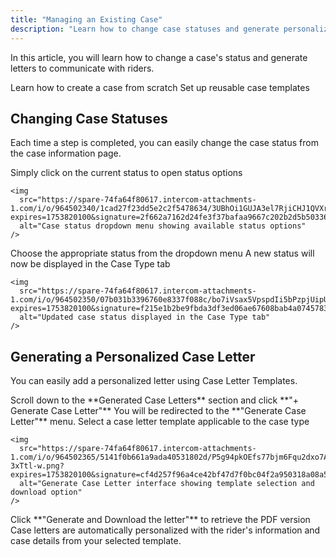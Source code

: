 ```yaml
---
title: "Managing an Existing Case"
description: "Learn how to change case statuses and generate personalized letters to communicate with riders effectively."
---
```


In this article, you will learn how to change a case's status and generate letters to communicate with riders.

<CardGroup cols={2}>
  <Card title="Creating a New Case" icon="plus" href="https://help.sparelabs.com/en/articles/8955339-creating-a-new-case">
    Learn how to create a case from scratch
  </Card>
  <Card title="Building a Case Template" icon="template" href="https://help.sparelabs.com/en/articles/8955183-building-a-new-case-template">
    Set up reusable case templates
  </Card>
</CardGroup>

## Changing Case Statuses

Each time a step is completed, you can easily change the case status from the case information page.

<Steps>
  <Step title="Access Status Options">
    Simply click on the current status to open status options
    
    <img 
      src="https://spare-74fa64f80617.intercom-attachments-1.com/i/o/964502340/1cad27f23dd5e2c2f5478634/3UBhOi1GUJA3el7RjiCHJ1QVXrEQ2cthjg.png?expires=1753820100&signature=2f662a7162d24fe3f37bafaa9667c202b2d5b50336c08e5c0b538dbe3fe73b75&req=fSYjE8l8noVfFb4f3HP0gFjmMGn%2FR9Q68hnqadCf89NPlEMmsKmpoBB1cHc9%0A1Lg%3D%0A"
      alt="Case status dropdown menu showing available status options"
    />
  </Step>
  
  <Step title="Select New Status">
    Choose the appropriate status from the dropdown menu
  </Step>
  
  <Step title="View Updated Status">
    A new status will now be displayed in the Case Type tab
    
    <img 
      src="https://spare-74fa64f80617.intercom-attachments-1.com/i/o/964502350/07b031b3396760e8337f088c/bo7iVsax5VpspdIi5bPzpjUipUo7zWMkUQ.png?expires=1753820100&signature=f215e1b2be9fbda3df3ed06ae67608bab4a07457839e02430bbc0ecaee77bb7c&req=fSYjE8l8noRfFb4f3HP0gCQyjG90N4D2EGn5mqNmsAVqJVw5LEmg1NoMQg6B%0AY%2BM%3D%0A"
      alt="Updated case status displayed in the Case Type tab"
    />
  </Step>
</Steps>

## Generating a Personalized Case Letter

You can easily add a personalized letter using Case Letter Templates.

<Steps>
  <Step title="Access Letter Generation">
    Scroll down to the **Generated Case Letters** section and click **"+ Generate Case Letter"**
  </Step>
  
  <Step title="Select Template">
    You will be redirected to the **"Generate Case Letter"** menu. Select a case letter template applicable to the case type
    
    <img 
      src="https://spare-74fa64f80617.intercom-attachments-1.com/i/o/964502365/5141f0b661a9ada40531802d/P5g94pkOEfs77bjm6Fqu2dxo7A-3xTtl-w.png?expires=1753820100&signature=cf4d257f96a4ce42bf47d7f0bc04f2a950318a08a5d05bf1341f721e1c625cc1&req=fSYjE8l8nodaFb4f3HP0gDhvEX5vSgwIN%2BjltTZTR7WU%2BobxSBsfq30RTk4B%0AwW0%3D%0A"
      alt="Generate Case Letter interface showing template selection and download option"
    />
  </Step>
  
  <Step title="Generate and Download">
    Click **"Generate and Download the letter"** to retrieve the PDF version
  </Step>
</Steps>

<Tip>
Case letters are automatically personalized with the rider's information and case details from your selected template.
</Tip>
